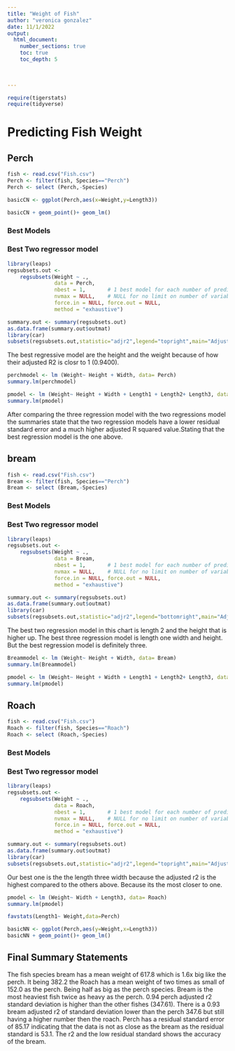 ```yaml
---
title: "Weight of Fish"
author: "veronica gonzalez"
date: 11/1/2022  
output: 
  html_document:
    number_sections: true
    toc: true
    toc_depth: 5

 
    
---
```



```r
require(tigerstats)
require(tidyverse)
```

# Predicting Fish Weight


## Perch

```r
fish <- read.csv("Fish.csv")
Perch <- filter(fish, Species=="Perch")
Perch <- select (Perch,-Species)
```

```r
basicCN <- ggplot(Perch,aes(x=Weight,y=Length3))

basicCN + geom_point()+ geom_lm()
```




### Best Models



### Best Two regressor model

```r
library(leaps)
regsubsets.out <-
    regsubsets(Weight ~ .,
               data = Perch,
               nbest = 1,       # 1 best model for each number of predictors
               nvmax = NULL,    # NULL for no limit on number of variables
               force.in = NULL, force.out = NULL,
               method = "exhaustive")

summary.out <- summary(regsubsets.out)
as.data.frame(summary.out$outmat)
library(car)
subsets(regsubsets.out,statistic="adjr2",legend="topright",main="Adjusted R^2")
```

The best regressive model are the height and the weight because of how their adjusted R2 is closr to 1  (0.9400). 

```r
perchmodel <- lm (Weight~ Height + Width, data= Perch)
summary.lm(perchmodel)
```

```r
pmodel <- lm (Weight~ Height + Width + Length1 + Length2+ Length3, data= Perch)
summary.lm(pmodel)
```

After comparing the three regression model with the two regressions model the summaries state that the two regression models have a lower residual standard error and a much higher adjusted R squared value.Stating that the best regression model is the one above. 

## bream

```r
fish <- read.csv("Fish.csv")
Bream <- filter(fish, Species=="Perch")
Bream <- select (Bream,-Species)
```

### Best Models

### Best Two regressor model
```r
library(leaps)
regsubsets.out <-
    regsubsets(Weight ~ .,
               data = Bream,
               nbest = 1,       # 1 best model for each number of predictors
               nvmax = NULL,    # NULL for no limit on number of variables
               force.in = NULL, force.out = NULL,
               method = "exhaustive")

summary.out <- summary(regsubsets.out)
as.data.frame(summary.out$outmat)
library(car)
subsets(regsubsets.out,statistic="adjr2",legend="bottomright",main="Adjusted R^2")
```

The best two regression model in this chart is length 2 and the height that is higher up. The best three regression model is length one width and height. But the best regression model is definitely three. 

```r
Breammodel <- lm (Weight~ Height + Width, data= Bream)
summary.lm(Breammodel)
```

```r
pmodel <- lm (Weight~ Height + Width + Length1 + Length2+ Length3, data= Bream)
summary.lm(pmodel)
```

## Roach

```r
fish <- read.csv("Fish.csv")
Roach <- filter(fish, Species=="Roach")
Roach <- select (Roach,-Species)
```


### Best Models

### Best Two regressor model

```r
library(leaps)
regsubsets.out <-
    regsubsets(Weight ~ .,
               data = Roach,
               nbest = 1,       # 1 best model for each number of predictors
               nvmax = NULL,    # NULL for no limit on number of variables
               force.in = NULL, force.out = NULL,
               method = "exhaustive")

summary.out <- summary(regsubsets.out)
as.data.frame(summary.out$outmat)
library(car)
subsets(regsubsets.out,statistic="adjr2",legend="topright",main="Adjusted R^2")
```
Our best one is the the length three width because the adjusted r2 is the highest compared to the others above. Because its the most closer to one. 



```r
pmodel <- lm (Weight~ Width + Length3, data= Roach)
summary.lm(pmodel)
```


```r
favstats(Length1~ Weight,data=Perch)
```

```r
basicNN <- ggplot(Perch,aes(y=Weight,x=Length3))
basicNN + geom_point()+ geom_lm()
```

## Final Summary Statements

The fish species bream has a mean weight of 617.8 which is 1.6x big like the perch. It being 382.2 the Roach has a mean weight of two times as small of 152.0 as the perch. Being half as big as the perch species. Bream is the most heaviest fish twice as heavy as the perch. 0.94 perch adjusted r2 standard deviation is higher than the other fishes (347.61). There is a 0.93 bream adjusted r2 of standard deviation lower than the perch 347.6 but still having a higher number then the roach. Perch has a residual standard error of 85.17 indicating that the data is not as close as the bream as the residual standard is 53.1. The r2 and the low residual standard shows the accuracy of the bream.




